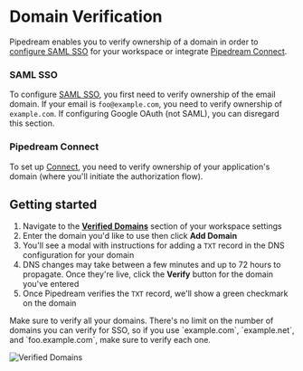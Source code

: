 
# Domain Verification

Pipedream enables you to verify ownership of a domain in order to [configure SAML SSO](#saml-sso) for your workspace or integrate [Pipedream Connect](#pipedream-connect).

### SAML SSO
To configure [SAML SSO](./sso), you first need to verify ownership of the email domain. If your email is `foo@example.com`, you need to verify ownership of `example.com`. If configuring Google OAuth (not SAML), you can disregard this section.

### Pipedream Connect
To set up [Connect](/connect), you need to verify ownership of your application's domain (where you'll initiate the authorization flow).

## Getting started

1. Navigate to the **[Verified Domains](https://pipedream.com/settings/domains)** section of your workspace settings
2. Enter the domain you'd like to use then click **Add Domain**
3. You'll see a modal with instructions for adding a `TXT` record in the DNS configuration for your domain
4. DNS changes may take between a few minutes and up to 72 hours to propagate. Once they're live, click the **Verify** button for the domain you've entered
5. Once Pipedream verifies the `TXT` record, we'll show a green checkmark on the domain

<Callout type="info">
Make sure to verify all your domains. There's no limit on the number of domains you can verify for SSO, so if you use `example.com`, `example.net`, and `foo.example.com`, make sure to verify each one.
</Callout>

![Verified Domains](https://res.cloudinary.com/pipedreamin/image/upload/v1699938431/verified-domains_qcjpnb.png)